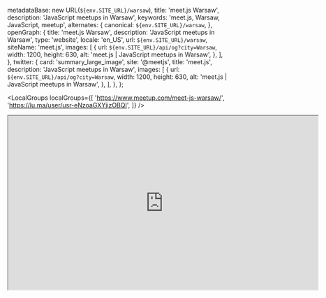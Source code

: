 
  metadataBase: new URL(`${env.SITE_URL}/warsaw`),
  title: 'meet.js Warsaw',
  description: 'JavaScript meetups in Warsaw',
  keywords: 'meet.js, Warsaw, JavaScript, meetup',
  alternates: {
    canonical: `${env.SITE_URL}/warsaw`,
  },
  openGraph: {
    title: 'meet.js Warsaw',
    description: 'JavaScript meetups in Warsaw',
    type: 'website',
    locale: 'en_US',
    url: `${env.SITE_URL}/warsaw`,
    siteName: 'meet.js',
    images: [
      {
        url: `${env.SITE_URL}/api/og?city=Warsaw`,
        width: 1200,
        height: 630,
        alt: 'meet.js | JavaScript meetups in Warsaw',
      },
    ],
  },
  twitter: {
    card: 'summary_large_image',
    site: '@meetjs',
    title: 'meet.js',
    description: 'JavaScript meetups in Warsaw',
    images: [
      {
        url: `${env.SITE_URL}/api/og?city=Warsaw`,
        width: 1200,
        height: 630,
        alt: 'meet.js | JavaScript meetups in Warsaw',
      },
    ],
  },
};

<CityBanner city="Warsaw" background="/city/warszawa/cover.jpg" />

<EventSection city="Warszawa" />

<LocalGroups
  localGroups={[
    'https://www.meetup.com/meet-js-warsaw/',
    'https://lu.ma/user/usr-eNzoaGXYjizOBQI',
  ]}
/>

<div id="video" style={{ display: 'flex', justifyContent: 'center' }}>
  <iframe
    src="https://www.linkedin.com/embed/feed/update/urn:li:ugcPost:7301219840705339392?compact=1"
    height="399"
    width="710"
    allowFullScreen
    title="meet.js Warsaw at Box Warsaw"
  ></iframe>
</div>

<FAQ questions={WarsawFAQ} />

<Organizers city="Warsaw" organizers={WarsawOrganizers} />

<CityEmail email="warszawa@meetjs.pl" />
